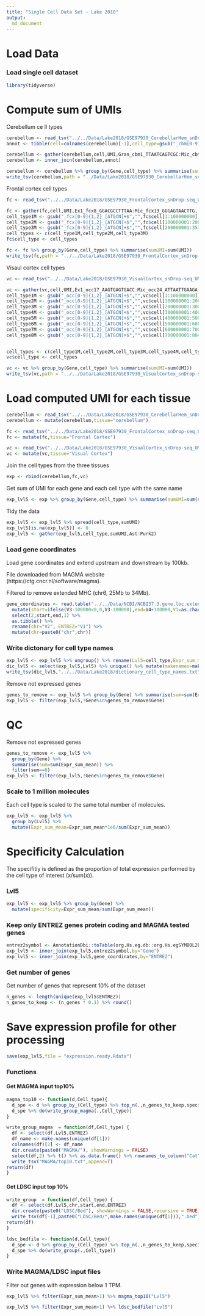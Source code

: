 ```yaml
---
title: "Single Cell Data Set - Lake 2018"
output: 
  md_document
---
```


# Load Data

### Load single cell dataset

```R
library(tidyverse)
```

# Compute sum of UMIs

Cerebellum ce ll types

```r
cerebellum <- read_tsv("../../Data/Lake2018/GSE97930_CerebellarHem_snDrop-seq_UMI_Count_Matrix_08-01-2017.txt")
annot <- tibble(cell=colnames(cerebellum)[-1],cell_type=gsub("_cbm[0-9]_[ATGCN]+$","",colnames(cerebellum)[-1]))

cerebellum <- gather(cerebellum,cell,UMI,Gran_cbm1_TTAATCAGTCGC:Mic_cbm9_ATGGTCGGAGAC,-Gene)
cerebellum <- inner_join(cerebellum,annot)

cerebellum <- cerebellum %>% group_by(Gene,cell_type) %>% summarise(sumUMI=sum(UMI))
write_tsv(cerebellum,path = "../Data/Lake2018/GSE97930_CerebellarHem_snDrop-seq_UMI_Count_Matrix_08-01-2017_sumUMI.txt")
```

Frontal cortex cell types 

```r
fc <- read_tsv("../../Data/Lake2018/GSE97930_FrontalCortex_snDrop-seq_UMI_Count_Matrix_08-01-2017.txt")

fc <- gather(fc,cell,UMI,Ex1_fcx8_GGACGCCTTTAA:Mic_fcx13_GGGAGTAACTTG,-Gene)
cell_type1M <- gsub("_fcx[0-9]{1,2}_[ATGCN]+$","",fc$cell[1:100000000])
cell_type2M <- gsub("_fcx[0-9]{1,2}_[ATGCN]+$","",fc$cell[100000001:200000000])
cell_type3M <- gsub("_fcx[0-9]{1,2}_[ATGCN]+$","",fc$cell[200000001:353993295])
cell_types <- c(cell_type1M,cell_type2M,cell_type3M)
fc$cell_type <- cell_types

fc <- fc %>% group_by(Gene,cell_type) %>% summarise(sumUMI=sum(UMI))
write_tsv(fc,path = "../../Data/Lake2018/GSE97930_FrontalCortex_snDrop-seq_UMI_Count_Matrix_08-01-2017_sumUMI.txt")
```

Visaul cortex cell types 

```r
vc <- read_tsv("../../Data/Lake2018/GSE97930_VisualCortex_snDrop-seq_UMI_Count_Matrix_08-01-2017.txt")

vc <- gather(vc,cell,UMI,Ex1_occ17_AAGTGAGTGACC:Mic_occ24_ATTAATTGAAGA,-Gene)
cell_type1M <- gsub("_occ[0-9]{1,2}_[ATGCN]+$","",vc$cell[1:100000000])
cell_type2M <- gsub("_occ[0-9]{1,2}_[ATGCN]+$","",vc$cell[100000001:200000000])
cell_type3M <- gsub("_occ[0-9]{1,2}_[ATGCN]+$","",vc$cell[200000001:300000000])
cell_type4M <- gsub("_occ[0-9]{1,2}_[ATGCN]+$","",vc$cell[300000001:400000000])
cell_type5M <- gsub("_occ[0-9]{1,2}_[ATGCN]+$","",vc$cell[400000001:500000000])
cell_type6M <- gsub("_occ[0-9]{1,2}_[ATGCN]+$","",vc$cell[500000001:600000000])
cell_type7M <- gsub("_occ[0-9]{1,2}_[ATGCN]+$","",vc$cell[600000001:700000000])
cell_type8M <- gsub("_occ[0-9]{1,2}_[ATGCN]+$","",vc$cell[700000001:804566088])


cell_types <- c(cell_type1M,cell_type2M,cell_type3M,cell_type4M,cell_type5M,cell_type6M,cell_type7M,cell_type8M)
vc$cell_type <- cell_types

vc <- vc %>% group_by(Gene,cell_type) %>% summarise(sumUMI=sum(UMI))
write_tsv(vc,path = "../../Data/Lake2018/GSE97930_VisualCortex_snDrop-seq_UMI_Count_Matrix_08-01-2017_sumUMI.txt")
```

# Load computed UMI for each tissue

```r
cerebellum <- read_tsv("../../Data/Lake2018/GSE97930_CerebellarHem_snDrop-seq_UMI_Count_Matrix_08-01-2017_sumUMI.txt")
cerebellum <- mutate(cerebellum,tissue="cerebellum")
```

```r
fc <- read_tsv("../../Data/Lake2018/GSE97930_FrontalCortex_snDrop-seq_UMI_Count_Matrix_08-01-2017_sumUMI.txt")
fc <- mutate(fc,tissue="Frontal Cortex")
```

```r
vc <- read_tsv("../../Data/Lake2018/GSE97930_VisualCortex_snDrop-seq_UMI_Count_Matrix_08-01-2017_sumUMI.txt")
vc <- mutate(vc,tissue="Visual Cortex")
```

Join the cell types from the three tissues

```r
exp <- rbind(cerebellum,fc,vc)
```

Get sum of UMI for each gene and each cell type with the same name

```r
exp_lvl5 <- exp %>% group_by(Gene,cell_type) %>% summarise(sumUMI=sum(sumUMI)) %>% ungroup()
```

Tidy the data

```r
exp_lvl5 <- exp_lvl5 %>% spread(cell_type,sumUMI)
exp_lvl5[is.na(exp_lvl5)] <- 0
exp_lvl5 <- gather(exp_lvl5,cell_type,sumUMI,Ast:Purk2)
```

### Load gene coordinates

Load gene coordinates and extend upstream and downstream by 100kb.

File downloaded from MAGMA website (https://ctg.cncr.nl/software/magma).

Filtered to remove extended MHC (chr6, 25Mb to 34Mb).

```R
gene_coordinates <- read.table("../../Data/NCBI/NCBI37.3.gene.loc.extendedMHCexcluded",header=F,stringsAsFactors = F) %>% 
  mutate(start=ifelse(V3-100000<0,0,V3-100000),end=V4+100000,V1=as.character(V1)) %>% 
  select(2,start,end,1) %>% 
  as.tibble() %>% 
  rename(chr="V2", ENTREZ="V1") %>% 
  mutate(chr=paste0("chr",chr))
```

### Write dictonary for cell type names

```R
exp_lvl5 <- exp_lvl5 %>% ungroup() %>% rename(Lvl5=cell_type,Expr_sum_mean=sumUMI)
dic_lvl5 <- select(exp_lvl5,Lvl5) %>% unique() %>% mutate(makenames=make.names(Lvl5))
write_tsv(dic_lvl5,"../../Data/Lake2018/dictionary_cell_type_names.txt")
```

Remove not expressed genes

```r
genes_to_remove <- exp_lvl5 %>% group_by(Gene) %>% summarise(sum=sum(Expr_sum_mean)) %>% filter(sum==0)
exp_lvl5 <- filter(exp_lvl5,!Gene%in%genes_to_remove$Gene)
```

# QC

Remove not expressed genes

```r
genes_to_remove <- exp_lvl5 %>% 
  group_by(Gene) %>% 
  summarise(sum=sum(Expr_sum_mean)) %>% 
  filter(sum==0)
exp_lvl5 <- filter(exp_lvl5,!Gene%in%genes_to_remove$Gene)
```

### Scale to 1 million molecules

Each cell type is scaled to the same total number of molecules. 

```R
exp_lvl5 <- exp_lvl5 %>% 
  group_by(Lvl5) %>% 
  mutate(Expr_sum_mean=Expr_sum_mean*1e6/sum(Expr_sum_mean))
```

# Specificity Calculation

The specifitiy is defined as the proportion of total expression performed by the cell type of interest (x/sum(x)).

### Lvl5

```R
exp_lvl5 <- exp_lvl5 %>% group_by(Gene) %>% 
  mutate(specificity=Expr_sum_mean/sum(Expr_sum_mean))
```

### Keep only ENTREZ genes protein coding and MAGMA tested genes

```r
entrez2symbol <- AnnotationDbi::toTable(org.Hs.eg.db::org.Hs.egSYMBOL2EG) %>% rename(Gene="symbol",ENTREZ="gene_id")
exp_lvl5 <- inner_join(exp_lvl5,entrez2symbol,by="Gene") 
exp_lvl5 <- inner_join(exp_lvl5,gene_coordinates,by="ENTREZ") 
```

### Get number of genes

Get number of genes that represent 10% of the dataset

```r
n_genes <- length(unique(exp_lvl5$ENTREZ))
n_genes_to_keep <- (n_genes * 0.1) %>% round()
```

# Save expression profile for other processing

```r
save(exp_lvl5,file = "expression.ready.Rdata")
```

### Functions

#### Get MAGMA input top10%

```R
magma_top10 <- function(d,Cell_type){
  d_spe <- d %>% group_by_(Cell_type) %>% top_n(.,n_genes_to_keep,specificity) 
  d_spe %>% do(write_group_magma(.,Cell_type))
}
```

```R
write_group_magma  = function(df,Cell_type) {
  df <- select(df,Lvl5,ENTREZ)
  df_name <- make.names(unique(df[1]))
  colnames(df)[2] <- df_name  
  dir.create(paste0("MAGMA/"), showWarnings = FALSE)
  select(df,2) %>% t() %>% as.data.frame() %>% rownames_to_column("Cat") %>%
  write_tsv("MAGMA/top10.txt",append=T)
return(df)
}
```

#### Get LDSC input top 10%

```R
write_group  = function(df,Cell_type) {
  df <- select(df,Lvl5,chr,start,end,ENTREZ)
  dir.create(paste0("LDSC/Bed"), showWarnings = FALSE,recursive = TRUE)
  write_tsv(df[-1],paste0("LDSC/Bed/",make.names(unique(df[1])),".bed"),col_names = F)
return(df)
}
```

```R
ldsc_bedfile <- function(d,Cell_type){
  d_spe <- d %>% group_by_(Cell_type) %>% top_n(.,n_genes_to_keep,specificity) 
  d_spe %>% do(write_group(.,Cell_type))
}
```

### Write MAGMA/LDSC input files 

Filter out genes with expression below 1 TPM.

```R
exp_lvl5 %>% filter(Expr_sum_mean>1) %>% magma_top10("Lvl5")
```

```R
exp_lvl5 %>% filter(Expr_sum_mean>1) %>% ldsc_bedfile("Lvl5")
```